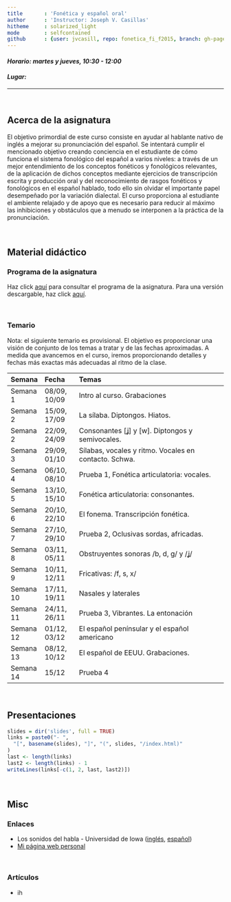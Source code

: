 ```yaml
---
title       : 'Fonética y español oral'
author      : 'Instructor: Joseph V. Casillas'
hitheme     : solarized_light
mode        : selfcontained
github      : {user: jvcasill, repo: fonetica_fi_f2015, branch: gh-pages}
---
```


#### *Horario: martes y jueves, 10:30 - 12:00*

#### *Lugar: *

----

</br> 

## Acerca de la asignatura

El objetivo primordial de este curso consiste en ayudar al hablante nativo de 
inglés a mejorar su pronunciación del español. Se intentará cumplir el 
mencionado objetivo creando conciencia en el estudiante de cómo funciona el 
sistema fonológico del español a varios niveles: a través de un mejor 
entendimiento de los conceptos fonéticos y fonológicos relevantes, de la 
aplicación de dichos conceptos mediante ejercicios de transcripción escrita y producción oral y del reconocimiento de rasgos fonéticos y fonológicos en el 
español hablado, todo ello sin olvidar el importante papel desempeñado por la variación dialectal. El curso proporciona al estudiante el ambiente relajado y 
de apoyo que es necesario para reducir al máximo las inhibiciones y obstáculos 
que a menudo se interponen a la práctica de la pronunciación.

</br> 

## Material didáctico

### Programa de la asignatura

Haz click [aquí](http://www.jvcasillas.com/fonetica_fi_f2015/slides/00_programa/index.html) para consultar el programa de la asignatura. Para una versión descargable, 
haz click [aquí](http://www.jvcasillas.com/fonetica_fi_f2015/libraries/assets/programa/index.pdf).

</br> 

### Temario

Nota: el siguiente temario es provisional. El objetivo es proporcionar una 
visión de conjunto de los temas a tratar y de las fechas aproximadas. A medida 
que avancemos en el curso, iremos proporcionando detalles y fechas más exactas 
más adecuadas al ritmo de la clase.

|   Semana  |    Fecha     |                         Temas                         |
| :-------- | :----------- | :---------------------------------------------------- |
| Semana 1  | 08/09, 10/09 | Intro al curso. Grabaciones                           |
| Semana 2  | 15/09, 17/09 | La sílaba. Diptongos. Hiatos.                         |
| Semana 2  | 22/09, 24/09 | Consonantes [ʝ] y [w]. Diptongos y semivocales.       |
| Semana 3  | 29/09, 01/10 | Sílabas, vocales y ritmo. Vocales en contacto. Schwa. |
| Semana 4  | 06/10, 08/10 | Prueba 1, Fonética articulatoria: vocales.            |
| Semana 5  | 13/10, 15/10 | Fonética articulatoria: consonantes.                  |
| Semana 6  | 20/10, 22/10 | El fonema. Transcripción fonética.                    |
| Semana 7  | 27/10, 29/10 | Prueba 2, Oclusivas sordas, africadas.                |
| Semana 8  | 03/11, 05/11 | Obstruyentes sonoras /b, d, g/ y /ʝ/                  |
| Semana 9  | 10/11, 12/11 | Fricativas: /f, s, x/                                 |
| Semana 10 | 17/11, 19/11 | Nasales y laterales                                   |
| Semana 11 | 24/11, 26/11 | Prueba 3, Vibrantes. La entonación                    |
| Semana 12 | 01/12, 03/12 | El español penínsular y el español americano          |
| Semana 13 | 08/12, 10/12 | El español de EEUU. Grabaciones.                      |
| Semana 14 | 15/12        | Prueba 4                                              |

</br> 

## Presentaciones

```r
slides = dir('slides', full = TRUE)
links = paste0("- ", 
  "[", basename(slides), "]", "(", slides, "/index.html)"
)
last <- length(links)
last2 <- length(links) - 1
writeLines(links[-c(1, 2, last, last2)])
```

</br> 


## Misc

### Enlaces

- Los sonidos del habla - Universidad de Iowa ([inglés](http://soundsofspeech.uiowa.edu/english/english.html), [español](http://soundsofspeech.uiowa.edu/spanish/spanish.html))
- [Mi página web personal](www.jvcasillas.com)

</br> 

### Artículos

- ih






